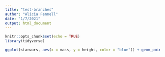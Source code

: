 ```yaml
---
title: "test-branches"
author: "Alicia Fennell"
date: "1/7/2021"
output: html_document
---
```


```r
knitr::opts_chunk$set(echo = TRUE)
library(tidyverse)
```
```r
ggplot(starwars, aes(x = mass, y = height, color = "blue")) + geom_point()
```

